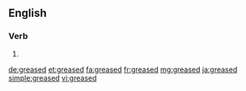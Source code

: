==English==

===Verb===
{{head|en|verb form}}

# {{en-past of|grease}}

[[de:greased]]
[[et:greased]]
[[fa:greased]]
[[fr:greased]]
[[mg:greased]]
[[ja:greased]]
[[simple:greased]]
[[vi:greased]]